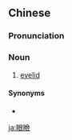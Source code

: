 {{also|眼睑}}
==Chinese==
{{zh-forms|s=眼睑}}

===Pronunciation===
{{zh-pron
|m=yǎnjiǎn
|c=ngaan5 gim2,ngaan5 lim4
|cat=n
}}

===Noun===
{{zh-noun}}

# {{lb|zh|anatomy|formal}} [[eyelid]]

====Synonyms====
* {{zh-l|眼皮}}

[[ja:眼瞼]]
